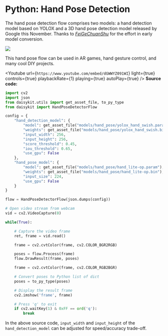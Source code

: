 
# Python: Hand Pose Detection

The hand pose detection flow comprises two models: a hand detection
model based on YOLOX and a 3D hand pose detection model released by
Google this November. Thanks to
[_FeiGeChuanShu_](https://github.com/FeiGeChuanShu) for the effort in
early model conversion.

![](/images/python/image1.png)

This hand pose flow can be used in AR games, hand gesture control, and
many cool DIY projects.

<Youtube
  url={`https://www.youtube.com/embed/dGWWYZ091WI`}
  light={true}
  controls={true}
  playbackRate={1}
  playing={true}
  autoPlay={true}
/>
**Source code:**

```py
import cv2
import json
from daisykit.utils import get_asset_file, to_py_type
from daisykit import HandPoseDetectorFlow

config = {
    "hand_detection_model": {
        "model": get_asset_file("models/hand_pose/yolox_hand_swish.param"),
        "weights": get_asset_file("models/hand_pose/yolox_hand_swish.bin"),
        "input_width": 256,
        "input_height": 256,
        "score_threshold": 0.45,
        "iou_threshold": 0.65,
        "use_gpu": False
    },
    "hand_pose_model": {
        "model": get_asset_file("models/hand_pose/hand_lite-op.param"),
        "weights": get_asset_file("models/hand_pose/hand_lite-op.bin"),
        "input_size": 224,
        "use_gpu": False
    }
}

flow = HandPoseDetectorFlow(json.dumps(config))

# Open video stream from webcam
vid = cv2.VideoCapture(0)

while(True):

    # Capture the video frame
    ret, frame = vid.read()

    frame = cv2.cvtColor(frame, cv2.COLOR_BGR2RGB)

    poses = flow.Process(frame)
    flow.DrawResult(frame, poses)

    frame = cv2.cvtColor(frame, cv2.COLOR_RGB2BGR)

    # Convert poses to Python list of dict
    poses = to_py_type(poses)

    # Display the result frame
    cv2.imshow('frame', frame)

    # Press 'q' to exit
    if cv2.waitKey(1) & 0xFF == ord('q'):
        break
```

In the above source code, `input_width` and `input_height` of the
`hand_detection_model` can be adjusted for speed/accuracy trade-off.

